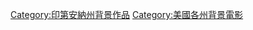 {{USANav|背景電影|plain=yes}}

{{DEFAULTSORT:Films set in Indiana}}
[[Category:印第安納州背景作品|Category:印第安納州背景作品]]
[[Category:美國各州背景電影|Category:美國各州背景電影]]